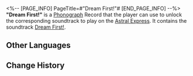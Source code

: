 <%-- [PAGE_INFO]
PageTitle=#"Dream First!"#
[END_PAGE_INFO] --%>
{{Item Infobox
|id          = 210325
|image       = Item Dream First!.png
|type        = Disk
|invCategory = Valuables
|rarity      = 3
|effect      = 
|description = A record that can be played on the Express' phonograph. It might be a chance acquisition or a gift from someone else. All sorts of memories surge up when the music plays &mdash; the smiles, encounters, touches, and the excitement of battle. Maybe that is why people still collect records even as society rapidly advances.<br />The current record contains the track "Dream First!".
}}
{{Description|''"Don't fall off the clock tower, tick-tock!"''}}
'''"Dream First!"''' is a [[Phonograph]] Record that the player can use to unlock the corresponding soundtrack to play on the [[Astral Express]]. It contains the soundtrack [[Dream First!]].

==Other Languages==
{{Other Languages
|en   = "Dream First!"
|zhs  = 《美梦第一！》
|zht  = 《美夢第一！》
|ja   = 『夢の用心！』
|ko   = ≪가장 중요한 건 좋은꿈!≫
|es   = ¡El dulce sueño, lo primero!
|fr   = «&nbsp;Dream First!&nbsp;»
|ru   = Dream First!
|th   = "Dream First!"
|vi   = Mộng Đẹp Đầu Tiên!
|de   = „Träume gehen vor!“
|id   = "Dream First!"
|pt   = "Dream First!"
}}

==Change History==
{{Change History|2.2}}